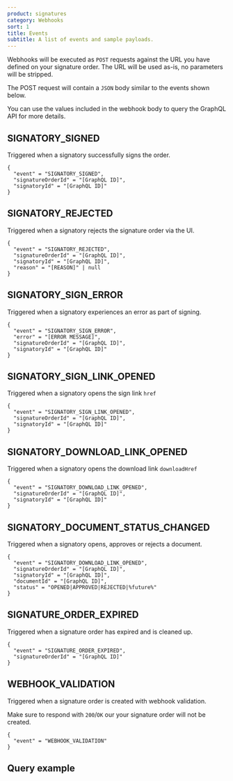 ```yaml
---
product: signatures
category: Webhooks
sort: 1
title: Events
subtitle: A list of events and sample payloads.
---
```


Webhooks will be executed as `POST` requests against the URL you have defined on your signature order. The URL will be used as-is, no parameters will be stripped.

The POST request will contain a `JSON` body similar to the events shown below.

You can use the values included in the webhook body to query the GraphQL API for more details.

## SIGNATORY_SIGNED

Triggered when a signatory successfully signs the order.

```text
{
  "event" = "SIGNATORY_SIGNED",
  "signatureOrderId" = "[GraphQL ID]",
  "signatoryId" = "[GraphQL ID]"
}
```

## SIGNATORY_REJECTED

Triggered when a signatory rejects the signature order via the UI.

```text
{
  "event" = "SIGNATORY_REJECTED",
  "signatureOrderId" = "[GraphQL ID]",
  "signatoryId" = "[GraphQL ID]",
  "reason" = "[REASON]" | null
}
```

## SIGNATORY_SIGN_ERROR

Triggered when a signatory experiences an error as part of signing.

```text
{
  "event" = "SIGNATORY_SIGN_ERROR",
  "error" = "[ERROR MESSAGE]",
  "signatureOrderId" = "[GraphQL ID]",
  "signatoryId" = "[GraphQL ID]"
}
```

## SIGNATORY_SIGN_LINK_OPENED

Triggered when a signatory opens the sign link `href`

```text
{
  "event" = "SIGNATORY_SIGN_LINK_OPENED",
  "signatureOrderId" = "[GraphQL ID]",
  "signatoryId" = "[GraphQL ID]"
}
```

## SIGNATORY_DOWNLOAD_LINK_OPENED

Triggered when a signatory opens the download link `downloadHref`

```text
{
  "event" = "SIGNATORY_DOWNLOAD_LINK_OPENED",
  "signatureOrderId" = "[GraphQL ID]",
  "signatoryId" = "[GraphQL ID]"
}
```

## SIGNATORY_DOCUMENT_STATUS_CHANGED

Triggered when a signatory opens, approves or rejects a document.

```text
{
  "event" = "SIGNATORY_DOWNLOAD_LINK_OPENED",
  "signatureOrderId" = "[GraphQL ID]",
  "signatoryId" = "[GraphQL ID]",
  "documentId" = "[GraphQL ID]",
  "status" = "OPENED|APPROVED|REJECTED|%future%"
}
```

## SIGNATURE_ORDER_EXPIRED

Triggered when a signature order has expired and is cleaned up.

```text
{
  "event" = "SIGNATURE_ORDER_EXPIRED",
  "signatureOrderId" = "[GraphQL ID]"
}
```

## WEBHOOK_VALIDATION

Triggered when a signature order is created with webhook validation.

Make sure to respond with `200`/`OK` our your signature order will not be created.

```text
{
  "event" = "WEBHOOK_VALIDATION"
}
```

## Query example


<CodeBlock text={signatoryWebhookExample.query.trim()} />
